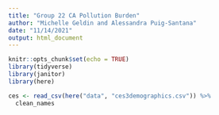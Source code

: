 ```yaml
---
title: "Group 22 CA Pollution Burden"
author: "Michelle Geldin and Alessandra Puig-Santana"
date: "11/14/2021"
output: html_document
---
```


```r
knitr::opts_chunk$set(echo = TRUE)
library(tidyverse)
library(janitor)
library(here)
```

```r
ces <- read_csv(here("data", "ces3demographics.csv")) %>%
  clean_names
```

